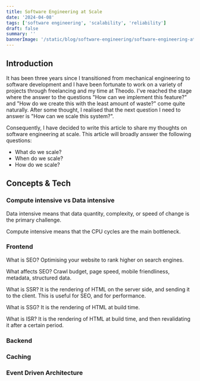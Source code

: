 ```yaml
---
title: Software Engineering at Scale
date: '2024-04-08'
tags: ['software engineering', 'scalability', 'reliability']
draft: false
summary: ''
bannerImage: '/static/blog/software-engineering/software-engineering-at-scale/scale.webp'
---
```


## Introduction

It has been three years since I transitioned from mechanical engineering to software development and I have been fortunate to work on a variety of projects through freelancing and my time at Theodo. I've reached the stage where the answer to the questions "How can we implement this feature?" and "How do we create this with the least amount of waste?" come quite naturally. After some thought, I realised that the next question I need to answer is "How can we scale this system?". 

Consequently, I have decided to write this article to share my thoughts on software engineering at scale. This article will broadly answer the following questions:

- What do we scale?
- When do we scale?
- How do we scale?



## Concepts & Tech

### Compute intensive vs Data intensive

Data intensive means that data quantity, complexity, or speed of change is the primary challenge.

Compute intensive means that the CPU cycles are the main bottleneck.

### Frontend
What is SEO? Optimising your website to rank higher on search engines.

What affects SEO? Crawl budget, page speed, mobile friendliness, metadata, structured data.

What is SSR? 
It is the rendering of HTML on the server side, and sending it to the client. This is useful for SEO, and for performance.

What is SSG? It is the rendering of HTML at build time.

What is ISR? It is the rendering of HTML at build time, and then revalidating it after a certain period.



### Backend 

### Caching

### Event Driven Architecture 

